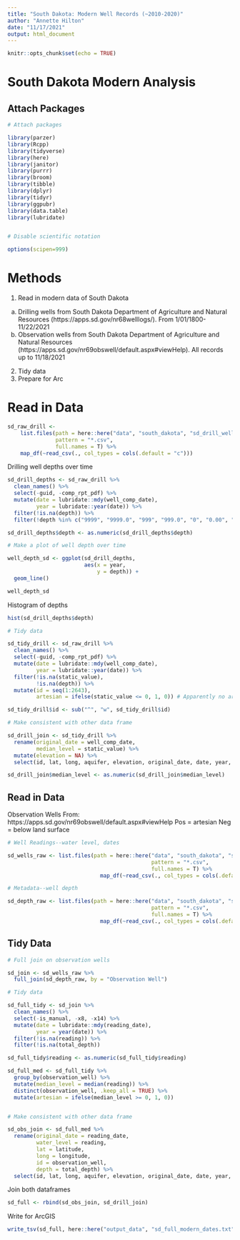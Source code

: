 ```yaml
---
title: "South Dakota: Modern Well Records (~2010-2020)"
author: "Annette Hilton"
date: "11/17/2021"
output: html_document
---
```


```r
knitr::opts_chunk$set(echo = TRUE)
```

# South Dakota Modern Analysis 

## Attach Packages

```r
# Attach packages 

library(parzer)
library(Rcpp)
library(tidyverse)
library(here)
library(janitor)
library(purrr)
library(broom)
library(tibble)
library(dplyr)
library(tidyr)
library(ggpubr)
library(data.table)
library(lubridate)


# Disable scientific notation 

options(scipen=999)
```

# Methods 

1. Read in modern data of South Dakota 
  a. Drilling wells from South Dakota Department of Agriculture and Natural Resources (https://apps.sd.gov/nr68welllogs/). From 1/01/1800-11/22/2021 
  b. Observation wells from South Dakota Department of Agriculture and Natural Resources (https://apps.sd.gov/nr69obswell/default.aspx#viewHelp). All records up to 11/18/2021
2. Tidy data 
3. Prepare for Arc 

# Read in Data

```r
sd_raw_drill <-
    list.files(path = here::here("data", "south_dakota", "sd_drill_wells"),
               pattern = "*.csv", 
               full.names = T) %>% 
    map_df(~read_csv(., col_types = cols(.default = "c"))) 

```

Drilling well depths over time 

```r

sd_drill_depths <- sd_raw_drill %>% 
  clean_names() %>% 
  select(-guid, -comp_rpt_pdf) %>% 
  mutate(date = lubridate::mdy(well_comp_date), 
         year = lubridate::year(date)) %>% 
  filter(!is.na(depth)) %>% 
  filter(!depth %in% c("9999", "9999.0", "999", "999.0", "0", "0.00", "0.0"))

sd_drill_depths$depth <- as.numeric(sd_drill_depths$depth)

# Make a plot of well depth over time 

well_depth_sd <- ggplot(sd_drill_depths, 
                        aes(x = year, 
                            y = depth)) +
  geom_line()

well_depth_sd

```

Histogram of depths 

```r
hist(sd_drill_depths$depth)
```


```r
# Tidy data 

sd_tidy_drill <- sd_raw_drill %>% 
  clean_names() %>% 
  select(-guid, -comp_rpt_pdf) %>% 
  mutate(date = lubridate::mdy(well_comp_date), 
         year = lubridate::year(date)) %>% 
  filter(!is.na(static_value), 
         !is.na(depth)) %>% 
  mutate(id = seq(1:2643), 
         artesian = ifelse(static_value <= 0, 1, 0)) # Apparently no artesian values? 

sd_tidy_drill$id <- sub("^", "w", sd_tidy_drill$id) 

# Make consistent with other data frame 

sd_drill_join <- sd_tidy_drill %>% 
  rename(original_date = well_comp_date, 
         median_level = static_value) %>% 
  mutate(elevation = NA) %>% 
  select(id, lat, long, aquifer, elevation, original_date, date, year, depth, median_level, artesian) 

sd_drill_join$median_level <- as.numeric(sd_drill_join$median_level)

```

## Read in Data 

Observation Wells From: https://apps.sd.gov/nr69obswell/default.aspx#viewHelp
Pos = artesian 
Neg = below land surface 

```r
# Well Readings--water level, dates 

sd_wells_raw <- list.files(path = here::here("data", "south_dakota", "sd_obs_wells", "well_readings"), 
                                             pattern = "*.csv", 
                                             full.names = T) %>% 
                             map_df(~read_csv(., col_types = cols(.default = "c")))

# Metadata--well depth 

sd_depth_raw <- list.files(path = here::here("data", "south_dakota", "sd_obs_wells", "meta_data"), 
                                             pattern = "*.csv", 
                                             full.names = T) %>% 
                             map_df(~read_csv(., col_types = cols(.default = "c")))
```

## Tidy Data 


```r
# Full join on observation wells 

sd_join <- sd_wells_raw %>% 
  full_join(sd_depth_raw, by = "Observation Well")

# Tidy data 

sd_full_tidy <- sd_join %>% 
  clean_names() %>% 
  select(-is_manual, -x8, -x14) %>% 
  mutate(date = lubridate::mdy(reading_date), 
         year = year(date)) %>% 
  filter(!is.na(reading)) %>% 
  filter(!is.na(total_depth))

sd_full_tidy$reading <- as.numeric(sd_full_tidy$reading)

sd_full_med <- sd_full_tidy %>% 
  group_by(observation_well) %>% 
  mutate(median_level = median(reading)) %>% 
  distinct(observation_well, .keep_all = TRUE) %>% 
  mutate(artesian = ifelse(median_level >= 0, 1, 0))


# Make consistent with other data frame 

sd_obs_join <- sd_full_med %>% 
  rename(original_date = reading_date, 
         water_level = reading, 
         lat = latitude, 
         long = longitude, 
         id = observation_well, 
         depth = total_depth) %>% 
  select(id, lat, long, aquifer, elevation, original_date, date, year, depth, median_level, artesian)

```

Join both dataframes 

```r
sd_full <- rbind(sd_obs_join, sd_drill_join)
```

Write for ArcGIS 

```r
write_tsv(sd_full, here::here("output_data", "sd_full_modern_dates.txt"))
```


